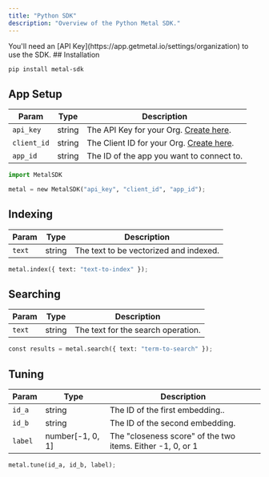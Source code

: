 ```yaml
---
title: "Python SDK"
description: "Overview of the Python Metal SDK."
---
```


<Note>
  You'll need an [API Key](https://app.getmetal.io/settings/organization) to use
  the SDK.
</Note>
## Installation

```bash
pip install metal-sdk
```

## App Setup

| Param       | Type   | Description                                                                               |
| ----------- | ------ | ----------------------------------------------------------------------------------------- |
| `api_key`   | string | The API Key for your Org. [Create here](https://app.getmetal.io/settings/organization).   |
| `client_id` | string | The Client ID for your Org. [Create here](https://app.getmetal.io/settings/organization). |
| `app_id`    | string | The ID of the app you want to connect to.                                                 |

```python
import MetalSDK

metal = new MetalSDK("api_key", "client_id", "app_id");
```

## Indexing

| Param  | Type   | Description                            |
| ------ | ------ | -------------------------------------- |
| `text` | string | The text to be vectorized and indexed. |

```python
metal.index({ text: "text-to-index" });
```

## Searching

| Param  | Type   | Description                        |
| ------ | ------ | ---------------------------------- |
| `text` | string | The text for the search operation. |

```python
const results = metal.search({ text: "term-to-search" });
```

## Tuning

| Param   | Type             | Description                                                |
| ------- | ---------------- | ---------------------------------------------------------- |
| `id_a`  | string           | The ID of the first embedding..                            |
| `id_b`  | string           | The ID of the second embedding.                            |
| `label` | number[-1, 0, 1] | The "closeness score" of the two items. Either -1, 0, or 1 |

```python
metal.tune(id_a, id_b, label);
```
